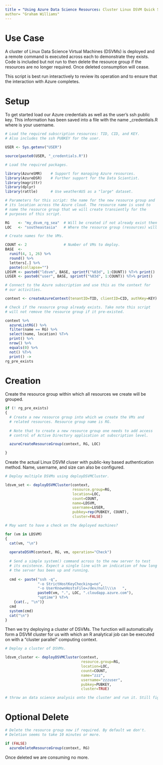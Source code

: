 ```yaml
---
title = "Using Azure Data Science Resources: Cluster Linux DSVM Quick Start"
author= "Graham Williams"
---
```


# Use Case

A cluster of Linux Data Science Virtual Machines (DSVMs) is deployed
and a remote command is executed across each to demonstrate they
exists. Code is included but not run to then delete the resource group
if the resources are no longer required. Once deleted consumption will
cease.

This script is best run interactively to review its operation and to
ensure that the interaction with Azure completes.

# Setup

To get started load our Azure credentials as well as the user's ssh
public key. This information has been saved into a file with the name
<USER>_credentials.R where <USER> is your username.

```r
# Load the required subscription resources: TID, CID, and KEY.
# Also includes the ssh PUBKEY for the user.

USER <- Sys.getenv("USER")

source(paste0(USER, "_credentials.R"))
```

```r
# Load the required packages.

library(AzureSMR)    # Support for managing Azure resources.
library(AzureDSR)    # Further support for the Data Scientist.
library(magrittr)    
library(dplyr)
library(rattle)      # Use weatherAUS as a "large" dataset.
```

```r
# Parameters for this script: the name for the new resource group and
# its location across the Azure cloud. The resource name is used to
# name the resource group that we will create transiently for the
# purposes of this script.

RG    <- "my_dsvm_rg_sea"  # Will be created if not already exist then kill.
LOC   <- "southeastasia"   # Where the resource group (resources) will be hosted.

# Create names for the VMs.

COUNT <- 2                 # Number of VMs to deploy.
BASE  <- 
  runif(4, 1, 26) %>%
  round() %>%
  letters[.] %>%
  paste(collapse="")
LDSVM <- paste0("ldsvm", BASE, sprintf("%03d", 1:COUNT)) %T>% print()
LUSER <- paste0("user", BASE, sprintf("%03d", 1:COUNT)) %T>% print()
```

```r
# Connect to the Azure subscription and use this as the context for
# our activities.

context <- createAzureContext(tenantID=TID, clientID=CID, authKey=KEY)

# Check if the resource group already exists. Take note this script
# will not remove the resource group if it pre-existed.

context %>%
  azureListRG() %>%
  filter(name == RG) %>%
  select(name, location) %T>%
  print() %>%
  nrow() %>%
  equals(0) %>%
  not() %T>%
  print() ->
rg_pre_exists
```
# Creation

Create the resource group within which all resources we create will be
grouped.

```r
if (! rg_pre_exists)
{
  # Create a new resource group into which we create the VMs and
  # related resources. Resource group name is RG. 
  
  # Note that to create a new resource group one needs to add access
  # control of Active Directory application at subscription level.

  azureCreateResourceGroup(context, RG, LOC)

}
```

Create the actual Linux DSVM cluser with public-key based
authentication method. Name, username, and size can also be
configured.

```r

# Deploy multiple DSVMs using deployDSVMCluster.

ldsvm_set <- deployDSVMCluster(context, 
                               resource.group=RG, 
                               location=LOC, 
                               count=COUNT, 
                               name=LDSVM, 
                               username=LUSER, 
                               pubkey=rep(PUBKEY, COUNT), 
                               cluster=FALSE)

# May want to have a check on the deployed machines?

for (vm in LDSVM)
{
  cat(vm, "\n")
  
  operateDSVM(context, RG, vm, operation="Check")
  
  # Send a simple system() command across to the new server to test
  # its existence. Expect a single line with an indication of how long
  # the server has been up and running.
  
  cmd <- paste("ssh -q",
               "-o StrictHostKeyChecking=no",
               "-o UserKnownHostsFile=/dev/null\\\n   ",
               paste0(vm, ".", LOC, ".cloudapp.azure.com"),
               "uptime") %T>%
    {cat(., "\n")}
  cmd
  system(cmd)
  cat("\n")
}
```

Then we try deploying a cluster of DSVMs. The function will automatically form a DSVM cluster for us with which an R analytical job can be executed on with a "cluster parallel" computing context.

```r

# Deploy a cluster of DSVMs.

ldsvm_cluster <- deployDSVMCluster(context, 
                                   resource.group=RG, 
                                   location=LOC, 
                                   count=COUNT, 
                                   name="zzz", 
                                   username="zzzuser", 
                                   pubkey=PUBKEY, 
                                   cluster=TRUE)

# throw an data science analysis onto the cluster and run it. Still figuring out how to use mrsdeploy::remoteExecute for the purpose.

```

# Optional Delete

```r
# Delete the resource group now if required. By default we don't.
# Deletion seems to take 10 minutes or more.

if (FALSE)
  azureDeleteResourceGroup(context, RG)
```

Once deleted we are consuming no more.
